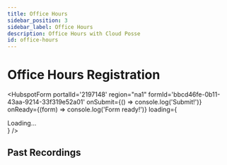 ```yaml
---
title: Office Hours
sidebar_position: 3
sidebar_label: Office Hours
description: Office Hours with Cloud Posse
id: office-hours
---
```


# Office Hours Registration

<HubspotForm
    portalId='2197148'
    region="na1"
    formId='bbcd46fe-0b11-43aa-9214-33f319e52a01'
    onSubmit={() => console.log('Submit!')}
    onReady={(form) => console.log('Form ready!')}
    loading={<div>Loading...</div>}
/>

## Past Recordings

<div className="youtube">
  <YouTubePlaylist
    apiKey="AIzaSyDHVTCXzhWSzqXZhik4BWem6xnzASqS17Y"
    playlistId="PLhRztDM6Uvne8MUuwXrv2truMl6gVZ0D8" />
</div>
